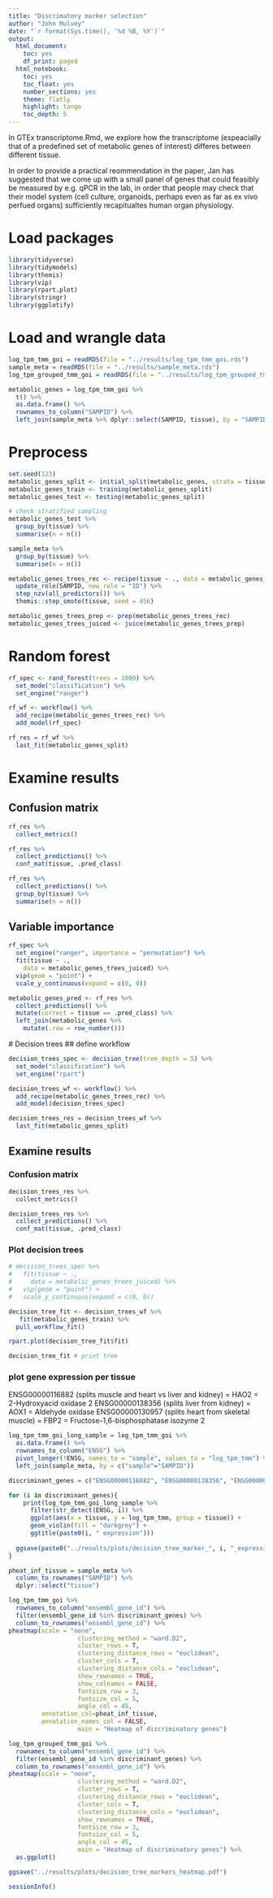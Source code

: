```yaml
---
title: "Discrimatory marker selection"
author: "John Mulvey"
date: "`r format(Sys.time(), '%d %B, %Y')`"
output:
  html_document:
    toc: yes
    df_print: paged
  html_notebook: 
    toc: yes
    toc_float: yes
    number_sections: yes
    theme: flatly
    highlight: tango
    toc_depth: 5
---
```


In GTEx transcriptome.Rmd, we explore how the transcriptome (espeacially that of a predefined set of metabolic genes of interest) differes between different tissue.

In order to provide a practical reommendation in the paper, Jan has suggested that we come up with a small panel of genes that could feasibly be measured by e.g. qPCR in the lab, in order that people may check that their model system (cell culture, organoids, perhaps even as far as ex vivo perfued organs) sufficiently recapitualtes human organ physiology.

# Load packages
```r
library(tidyverse)
library(tidymodels)
library(themis)
library(vip)
library(rpart.plot)
library(stringr)
library(ggplotify)
```


# Load and wrangle data
```r
log_tpm_tmm_goi = readRDS(file = "../results/log_tpm_tmm_goi.rds")
sample_meta = readRDS(file = "../results/sample_meta.rds")
log_tpm_grouped_tmm_goi = readRDS(file = "../results/log_tpm_grouped_tmm_goi.rds")

metabolic_genes = log_tpm_tmm_goi %>%
  t() %>%
  as.data.frame() %>%
  rownames_to_column("SAMPID") %>%
  left_join(sample_meta %>% dplyr::select(SAMPID, tissue), by = "SAMPID", na_matches = "never")
```


# Preprocess
```r
set.seed(123)
metabolic_genes_split <- initial_split(metabolic_genes, strata = tissue)
metabolic_genes_train <- training(metabolic_genes_split)
metabolic_genes_test <- testing(metabolic_genes_split)

# check stratified sampling
metabolic_genes_test %>%
  group_by(tissue) %>%
  summarise(n = n())

sample_meta %>%
  group_by(tissue) %>%
  summarise(n = n())

metabolic_genes_trees_rec <- recipe(tissue ~ ., data = metabolic_genes_train) %>%
  update_role(SAMPID, new_role = "ID") %>%
  step_nzv(all_predictors()) %>%
  themis::step_smote(tissue, seed = 456)

metabolic_genes_trees_prep <- prep(metabolic_genes_trees_rec)
metabolic_genes_trees_juiced <- juice(metabolic_genes_trees_prep)
```


# Random forest
```r
rf_spec <- rand_forest(trees = 1000) %>%
  set_mode("classification") %>%
  set_engine("ranger")

rf_wf <- workflow() %>%
  add_recipe(metabolic_genes_trees_rec) %>%
  add_model(rf_spec)

rf_res = rf_wf %>%
  last_fit(metabolic_genes_split)
```


# Examine results
## Confusion matrix
```r
rf_res %>%
  collect_metrics()

rf_res %>%
  collect_predictions() %>%
  conf_mat(tissue, .pred_class)

rf_res %>%
  collect_predictions() %>%
  group_by(tissue) %>%
  summarise(n = n())
```

## Variable importance
```r
rf_spec %>%
  set_engine("ranger", importance = "permutation") %>%
  fit(tissue ~ .,
    data = metabolic_genes_trees_juiced) %>%
  vip(geom = "point") +
  scale_y_continuous(expand = c(0, 0))
```


```r
metabolic_genes_pred <- rf_res %>%
  collect_predictions() %>%
  mutate(correct = tissue == .pred_class) %>%
  left_join(metabolic_genes %>%
    mutate(.row = row_number()))
```

# Decision trees
## define workflow
```r
decision_trees_spec <- decision_tree(tree_depth = 5) %>%
  set_mode("classification") %>%
  set_engine("rpart")

decision_trees_wf <- workflow() %>%
  add_recipe(metabolic_genes_trees_rec) %>%
  add_model(decision_trees_spec)

decision_trees_res = decision_trees_wf %>%
  last_fit(metabolic_genes_split)
```


## Examine results
### Confusion matrix
```r
decision_trees_res %>%
  collect_metrics()

decision_trees_res %>%
  collect_predictions() %>%
  conf_mat(tissue, .pred_class)
```


### Plot decision trees
```r
# decision_trees_spec %>%
#   fit(tissue ~ .,
#     data = metabolic_genes_trees_juiced) %>%
#   vip(geom = "point") +
#   scale_y_continuous(expand = c(0, 0))

decision_tree_fit <- decision_trees_wf %>% 
   fit(metabolic_genes_train) %>%
  pull_workflow_fit()

rpart.plot(decision_tree_fit$fit)

decision_tree_fit # print tree
```



### plot gene expression per tissue
ENSG00000116882 (splits muscle and heart vs liver and kidney) = HAO2 = 2-Hydroxyacid oxidase 2
ENSG00000138356 (splits liver from kidney) = AOX1 = Aldehyde oxidase
ENSG00000130957 (splits heart from skeletal muscle) = FBP2 = Fructose-1,6-bisphosphatase isozyme 2
```r
log_tpm_tmm_goi_long_sample = log_tpm_tmm_goi %>%
  as.data.frame() %>%
  rownames_to_column("ENSG") %>%
  pivot_longer(!ENSG, names_to = "sample", values_to = "log_tpm_tmm") %>%
  left_join(sample_meta, by = c("sample"="SAMPID"))

discriminant_genes = c("ENSG00000116882", "ENSG00000138356", "ENSG00000130957")

for (i in discriminant_genes){
    print(log_tpm_tmm_goi_long_sample %>%
      filter(str_detect(ENSG, i)) %>%
      ggplot(aes(x = tissue, y = log_tpm_tmm, group = tissue)) +
      geom_violin(fill = "darkgrey") +
      ggtitle(paste0(i, " expression")))
  
  ggsave(paste0("../results/plots/decision_tree_marker_", i, "_expression.pdf"))
}

pheat_inf_tissue = sample_meta %>%
  column_to_rownames("SAMPID") %>%
  dplyr::select("tissue")

log_tpm_tmm_goi %>%
  rownames_to_column("ensembl_gene_id") %>%
  filter(ensembl_gene_id %in% discriminant_genes) %>%
  column_to_rownames("ensembl_gene_id") %>%
pheatmap(scale = "none",
                   clustering_method = "ward.D2",
                   cluster_rows = T,
                   clustering_distance_rows = "euclidean",
                   cluster_cols = T,
                   clustering_distance_cols = "euclidean",
                   show_rownames = TRUE,
                   show_colnames = FALSE,
                   fontsize_row = 3,
                   fontsize_col = 5,
                   angle_col = 45,
         annotation_col=pheat_inf_tissue,
         annotation_names_col = FALSE,
                   main = "Heatmap of discriminatory genes")

log_tpm_grouped_tmm_goi %>%
  rownames_to_column("ensembl_gene_id") %>%
  filter(ensembl_gene_id %in% discriminant_genes) %>%
  column_to_rownames("ensembl_gene_id") %>%
pheatmap(scale = "none",
                   clustering_method = "ward.D2",
                   cluster_rows = T,
                   clustering_distance_rows = "euclidean",
                   cluster_cols = T,
                   clustering_distance_cols = "euclidean",
                   show_rownames = TRUE,
                   fontsize_row = 3,
                   fontsize_col = 5,
                   angle_col = 45,
                   main = "Heatmap of discriminatory genes") %>%
  as.ggplot()

ggsave("../results/plots/decision_tree_markers_heatmap.pdf")
```

<!-- # Combined heart tissue -->
<!-- ```{r} -->
<!-- metabolic_genes_simp = metabolic_genes %>% -->
<!--   mutate(tissue = case_when(tissue %in% c("Heart_Atrial_Appendage", "Heart_Left_Ventricle") ~ "Heart", -->
<!--                             TRUE ~ as.character(tissue)) %>% -->
<!--            as.factor()) -->

<!-- set.seed(123) -->
<!-- metabolic_genes_simp_split <- initial_split(metabolic_genes_simp, strata = tissue) -->
<!-- metabolic_genes_simp_train <- training(metabolic_genes_simp_split) -->
<!-- metabolic_genes_simp_test <- testing(metabolic_genes_simp_split) -->

<!-- # check stratified sampling -->
<!-- metabolic_genes_simp_test %>% -->
<!--   group_by(tissue) %>% -->
<!--   summarise(n = n()) -->

<!-- sample_meta %>% -->
<!--   group_by(tissue) %>% -->
<!--   summarise(n = n()) -->

<!-- metabolic_genes_simp_trees_rec <- recipe(tissue ~ ., data = metabolic_genes_simp_train) %>% -->
<!--   update_role(SAMPID, new_role = "ID") %>% -->
<!--   step_nzv(all_predictors()) %>% -->
<!--   themis::step_smote(tissue, seed = 456) -->

<!-- metabolic_genes_simp_trees_prep <- prep(metabolic_genes_simp_trees_rec) -->
<!-- metabolic_genes_simp_trees_juiced <- juice(metabolic_genes_simp_trees_prep) -->
<!-- ``` -->


<!-- ## Decision trees -->
<!-- ## define workflow -->
<!-- ```{r} -->
<!-- decision_trees_spec <- decision_tree(tree_depth = 5) %>% -->
<!--   set_mode("classification") %>% -->
<!--   set_engine("rpart") -->

<!-- decision_trees_wf <- workflow() %>% -->
<!--   add_recipe(metabolic_genes_simp_trees_rec) %>% -->
<!--   add_model(decision_trees_spec) -->

<!-- decision_trees_res = decision_trees_wf %>% -->
<!--   last_fit(metabolic_genes_simp_split) -->
<!-- ``` -->


<!-- ## Examine results -->
<!-- ### Confusion matrix -->
<!-- ```{r} -->
<!-- decision_trees_res %>% -->
<!--   collect_metrics() -->

<!-- decision_trees_res %>% -->
<!--   collect_predictions() %>% -->
<!--   conf_mat(tissue, .pred_class) -->
<!-- ``` -->


<!-- ### Plot decision trees -->
<!-- ```{r} -->
<!-- decision_tree_fit <- decision_trees_wf %>%  -->
<!--    fit(metabolic_genes_simp_train) %>% -->
<!--   pull_workflow_fit() -->
<!-- rpart.plot(decision_tree_fit$fit) -->

<!-- decision_tree_fit # show tree -->
<!-- ``` -->

<!-- ### plot gene expression per tissue -->
<!-- ENSG00000021826 \# liver CPS1 carbamoyl-phosphate synthase 1  -->
<!-- ENSG00000113492 \# kidney AGXT2 alanine--glyoxylate aminotransferase 2  -->
<!-- ENSG00000130957 #skeletal muscle FBP2 fructose-1,6-bisphosphatase 2  -->
<!-- ```{r} -->
<!-- log_tpm_tmm_goi_long_sample = log_tpm_tmm_goi %>% -->
<!--   as.data.frame() %>% -->
<!--   rownames_to_column("ENSG") %>% -->
<!--   pivot_longer(!ENSG, names_to = "sample", values_to = "log_tpm_tmm") %>% -->
<!--   left_join(sample_meta, by = c("sample"="SAMPID")) -->

<!-- discriminant_genes = c("ENSG00000021826", "ENSG00000113492", "ENSG00000130957") -->

<!-- for (i in discriminant_genes){ -->
<!--     print(log_tpm_tmm_goi_long_sample %>% -->
<!--       filter(str_detect(ENSG, i)) %>% -->
<!--       ggplot(aes(x = tissue, y = log_tpm_tmm, group = tissue)) + -->
<!--       geom_violin(fill = "darkgrey")) -->
<!-- } -->

<!-- pheat_inf_tissue = sample_meta %>% -->
<!--   column_to_rownames("SAMPID") %>% -->
<!--   dplyr::select("tissue") -->

<!-- log_tpm_tmm_goi %>% -->
<!--   rownames_to_column("ensembl_gene_id") %>% -->
<!--   filter(ensembl_gene_id %in% discriminant_genes) %>% -->
<!--   column_to_rownames("ensembl_gene_id") %>% -->
<!-- pheatmap(scale = "none", -->
<!--                    clustering_method = "ward.D2", -->
<!--                    cluster_rows = T, -->
<!--                    clustering_distance_rows = "euclidean", -->
<!--                    cluster_cols = T, -->
<!--                    clustering_distance_cols = "euclidean", -->
<!--                    show_rownames = TRUE, -->
<!--                    show_colnames = FALSE, -->
<!--                    fontsize_row = 3, -->
<!--                    fontsize_col = 5, -->
<!--                    angle_col = 45, -->
<!--          annotation_col=pheat_inf_tissue, -->
<!--          annotation_names_col = FALSE, -->
<!--                    main = "Heatmap of discriminatory genes") -->

<!-- log_tpm_grouped_tmm_goi %>% -->
<!--   rownames_to_column("ensembl_gene_id") %>% -->
<!--   filter(ensembl_gene_id %in% discriminant_genes) %>% -->
<!--   column_to_rownames("ensembl_gene_id") %>% -->
<!-- pheatmap(scale = "none", -->
<!--                    clustering_method = "ward.D2", -->
<!--                    cluster_rows = FALSE, -->
<!--                    clustering_distance_rows = "euclidean", -->
<!--                    cluster_cols = T, -->
<!--                    clustering_distance_cols = "euclidean", -->
<!--                    show_rownames = TRUE, -->
<!--                    fontsize_row = 3, -->
<!--                    fontsize_col = 5, -->
<!--                    angle_col = 45, -->
<!--                    main = "Heatmap of discriminatory genes") -->
<!-- ``` -->


```r
sessionInfo()
```

